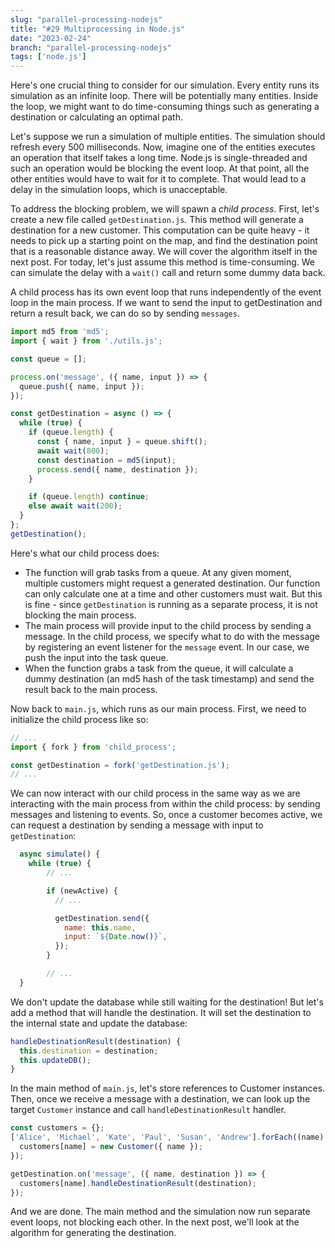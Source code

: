 ```yaml
---
slug: "parallel-processing-nodejs"
title: "#29 Multiprocessing in Node.js"
date: "2023-02-24"
branch: "parallel-processing-nodejs"
tags: ['node.js']
---
```

Here's one crucial thing to consider for our simulation. Every entity runs its simulation as an infinite loop. There will be potentially many entities. Inside the loop, we might want to do time-consuming things such as generating a destination or calculating an optimal path.

Let's suppose we run a simulation of multiple entities. The simulation should refresh every 500 milliseconds. Now, imagine one of the entities executes an operation that itself takes a long time. Node.js is single-threaded and such an operation would be blocking the event loop. At that point, all the other entities would have to wait for it to complete. That would lead to a delay in the simulation loops, which is unacceptable.

To address the blocking problem, we will spawn a *child process*. First, let's create a new file called `getDestination.js`. This method will generate a destination for a new customer. This computation can be quite heavy - it needs to pick up a starting point on the map, and find the destination point that is a reasonable distance away. We will cover the algorithm itself in the next post. For today, let's just assume this method is time-consuming. We can simulate the delay with a `wait()` call and return some dummy data back.

A child process has its own event loop that runs independently of the event loop in the main process. If we want to send the input to getDestination and return a result back, we can do so by sending `messages`.
```js
import md5 from 'md5';
import { wait } from './utils.js';

const queue = [];

process.on('message', ({ name, input }) => {
  queue.push({ name, input });
});

const getDestination = async () => {
  while (true) {
    if (queue.length) {
      const { name, input } = queue.shift();
      await wait(800);
      const destination = md5(input);
      process.send({ name, destination });
    }

    if (queue.length) continue;
    else await wait(200);
  }
};
getDestination();
```
Here's what our child process does:
- The function will grab tasks from a queue. At any given moment, multiple customers might request a generated destination. Our function can only calculate one at a time and other customers must wait. But this is fine - since `getDestination` is running as a separate process, it is not blocking the main process.
- The main process will provide input to the child process by sending a message. In the child process, we specify what to do with the message by registering an event listener for the `message` event. In our case, we push the input into the task queue.
- When the function grabs a task from the queue, it will calculate a dummy destination (an md5 hash of the task timestamp) and send the result back to the main process.

Now back to `main.js`, which runs as our main process. First, we need to initialize the child process like so:
```js
// ...
import { fork } from 'child_process';

const getDestination = fork('getDestination.js');
// ...
```

We can now interact with our child process in the same way as we are interacting with the main process from within the child process: by sending messages and listening to events. So, once a customer becomes active, we can request a destination by sending a message with input to `getDestination`:
```js
  async simulate() {
    while (true) {
        // ...

        if (newActive) {
          // ...

          getDestination.send({
            name: this.name,
            input: `${Date.now()}`,
          });
        }

        // ...
  }
```
We don't update the database while still waiting for the destination! But let's add a method that will handle the destination. It will set the destination to the internal state and update the database:
```js
handleDestinationResult(destination) {
  this.destination = destination;
  this.updateDB();
}
```

In the main method of `main.js`, let's store references to Customer instances. Then, once we receive a message with a destination, we can look up the target `Customer` instance and call `handleDestinationResult` handler.
```js
const customers = {};
['Alice', 'Michael', 'Kate', 'Paul', 'Susan', 'Andrew'].forEach((name) => {
  customers[name] = new Customer({ name });
});

getDestination.on('message', ({ name, destination }) => {
  customers[name].handleDestinationResult(destination);
});
```

And we are done. The main method and the simulation now run separate event loops, not blocking each other. In the next post, we'll look at the algorithm for generating the destination.